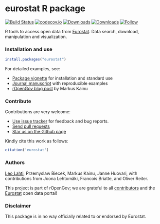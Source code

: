 eurostat R package
======

<!--[![Stories in Ready](http://badge.waffle.io/ropengov/eurostat.png?label=TODO)](http://waffle.io/ropengov/eurostat)-->
[![Build Status](https://travis-ci.org/rOpenGov/eurostat.svg?branch=master)](https://travis-ci.org/rOpenGov/eurostat)
<!--[![CRAN version](http://www.r-pkg.org/badges/version/eurostat)](https://cran.r-project.org/package=eurostat)-->
[![codecov.io](https://codecov.io/github/rOpenGov/eurostat/coverage.svg?branch=master)](https://codecov.io/github/rOpenGov/eurostat?branch=master)
[![Downloads](http://cranlogs.r-pkg.org/badges/grand-total/eurostat)](https://cran.r-project.org/package=eurostat)
[![Downloads](http://cranlogs.r-pkg.org/badges/eurostat)](https://cran.r-project.org/package=eurostat)
[![Follow](https://img.shields.io/twitter/follow/ropengov.svg?style=social)](https://twitter.com/intent/follow?screen_name=ropengov)
<!--[![License](https://img.shields.io/pypi/l/Django.svg)](https://opensource.org/licenses/BSD-2-Clause)-->



R tools to access open data from [Eurostat](http://ec.europa.eu/eurostat). Data search, download, manipulation and visualization.


### Installation and use


```r
install.packages("eurostat")
```

For detailed examples, see:

 * [Package vignette](https://github.com/rOpenGov/eurostat/blob/master/vignettes/eurostat_tutorial.md) for installation and standard use
 * [Journal manuscript](https://github.com/rOpenGov/eurostat/blob/master/vignettes/2015-RJournal/lahti-huovari-kainu-biecek.md) with reproducible examples
 * [rOpenGov blog post](http://ropengov.github.io/r/2015/05/01/eurostat-package-examples/) by Markus Kainu


### Contribute

Contributions are very welcome:

  * [Use issue tracker](https://github.com/ropengov/eurostat/issues) for feedback and bug reports.
  * [Send pull requests](https://github.com/ropengov/eurostat/)
  * [Star us on the Github page](https://github.com/ropengov/eurostat)

Kindly cite this work as follows:

```r
citation('eurostat')
```


### Authors

[Leo Lahti](https://github.com/antagomir), Przemyslaw Biecek, Markus
Kainu, Janne Huovari, with contributions from Joona Lehtomäki,
Francois Briatte, and Oliver Reiter.

This project is part of rOpenGov; we are grateful to all
[contributors](https://github.com/rOpenGov/eurostat/graphs/contributors)
and the [Eurostat](http://ec.europa.eu/eurostat/) open data portal!



### Disclaimer

This package is in no way officially related to or endorsed by Eurostat.



